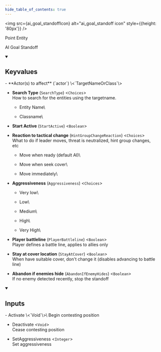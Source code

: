 ```yaml
---
hide_table_of_contents: true
---
```


<!---
!!!!!!
THIS PAGE IS AUTOGENERATED FROM GAME FGD DEFINITIONS!
DO NOT EDIT MANUALLY!
!!!!!!

In order to make edits, you can make an annotation file in /fgd_dump_overrides
-->



<img src={ai_goal_standoffIcon} alt="ai_goal_standoff icon" style={{height: '80px'}} />

Point Entity

AI Goal Standoff

<details open>
<summary><h2>Keyvalues</h2></summary>
- **Actor(s) to affect** (`actor`) \<`TargetNameOrClass`\>

- **Search Type** (`SearchType`) \<`Choices`\>\
How to search for the entities using the targetname.
  - Entity Name\
    
  - Classname\
    


- **Start Active** (`StartActive`) \<`Boolean`\>

- **Reaction to tactical change** (`HintGroupChangeReaction`) \<`Choices`\>\
What to do if leader moves, threat is neutralized, hint group changes, etc
  - Move when ready (default AI)\
    
  - Move when seek cover\
    
  - Move immediately\
    


- **Aggressiveness** (`Aggressiveness`) \<`Choices`\>
  - Very low\
    
  - Low\
    
  - Medium\
    
  - High\
    
  - Very High\
    


- **Player battleline** (`PlayerBattleline`) \<`Boolean`\>\
Player defines a battle line, applies to allies only

- **Stay at cover location** (`StayAtCover`) \<`Boolean`\>\
When have suitable cover, don't change it (disables advancing to battle line)

- **Abandon if enemies hide** (`AbandonIfEnemyHides`) \<`Boolean`\>\
If no enemy detected recently, stop the standoff


 </details>
<details open>
<summary><h2>Inputs</h2></summary>
- Activate \<`Void`\>\
Begin contesting position

- Deactivate \<`Void`\>\
Cease contesting position

- SetAggressiveness \<`Integer`\>\
Set aggressiveness


 </details>
